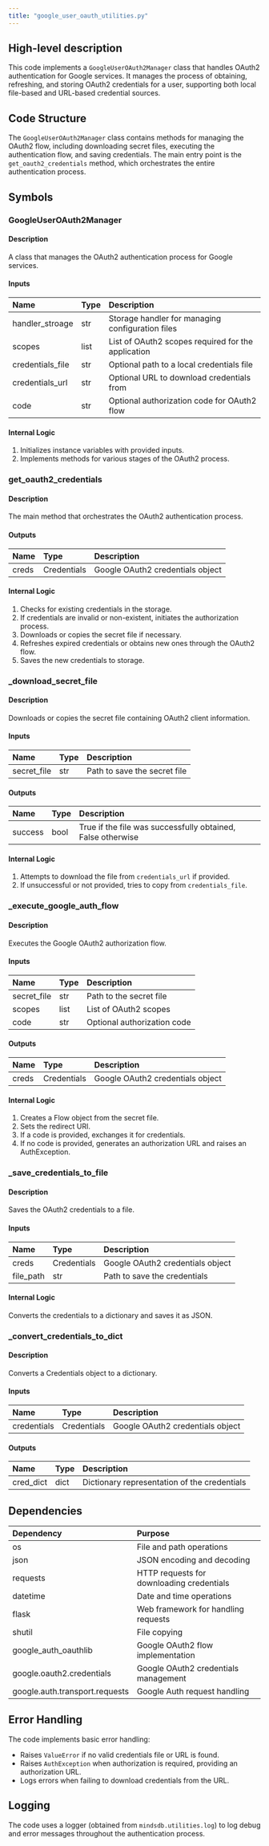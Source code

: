 ```yaml
---
title: "google_user_oauth_utilities.py"
---
```


## High-level description
This code implements a `GoogleUserOAuth2Manager` class that handles OAuth2 authentication for Google services. It manages the process of obtaining, refreshing, and storing OAuth2 credentials for a user, supporting both local file-based and URL-based credential sources.

## Code Structure
The `GoogleUserOAuth2Manager` class contains methods for managing the OAuth2 flow, including downloading secret files, executing the authentication flow, and saving credentials. The main entry point is the `get_oauth2_credentials` method, which orchestrates the entire authentication process.

## Symbols

### GoogleUserOAuth2Manager
#### Description
A class that manages the OAuth2 authentication process for Google services.

#### Inputs
| Name | Type | Description |
|:-----|:-----|:------------|
| handler_stroage | str | Storage handler for managing configuration files |
| scopes | list | List of OAuth2 scopes required for the application |
| credentials_file | str | Optional path to a local credentials file |
| credentials_url | str | Optional URL to download credentials from |
| code | str | Optional authorization code for OAuth2 flow |

#### Internal Logic
1. Initializes instance variables with provided inputs.
2. Implements methods for various stages of the OAuth2 process.

### get_oauth2_credentials
#### Description
The main method that orchestrates the OAuth2 authentication process.

#### Outputs
| Name | Type | Description |
|:-----|:-----|:------------|
| creds | Credentials | Google OAuth2 credentials object |

#### Internal Logic
1. Checks for existing credentials in the storage.
2. If credentials are invalid or non-existent, initiates the authorization process.
3. Downloads or copies the secret file if necessary.
4. Refreshes expired credentials or obtains new ones through the OAuth2 flow.
5. Saves the new credentials to storage.

### _download_secret_file
#### Description
Downloads or copies the secret file containing OAuth2 client information.

#### Inputs
| Name | Type | Description |
|:-----|:-----|:------------|
| secret_file | str | Path to save the secret file |

#### Outputs
| Name | Type | Description |
|:-----|:-----|:------------|
| success | bool | True if the file was successfully obtained, False otherwise |

#### Internal Logic
1. Attempts to download the file from `credentials_url` if provided.
2. If unsuccessful or not provided, tries to copy from `credentials_file`.

### _execute_google_auth_flow
#### Description
Executes the Google OAuth2 authorization flow.

#### Inputs
| Name | Type | Description |
|:-----|:-----|:------------|
| secret_file | str | Path to the secret file |
| scopes | list | List of OAuth2 scopes |
| code | str | Optional authorization code |

#### Outputs
| Name | Type | Description |
|:-----|:-----|:------------|
| creds | Credentials | Google OAuth2 credentials object |

#### Internal Logic
1. Creates a Flow object from the secret file.
2. Sets the redirect URI.
3. If a code is provided, exchanges it for credentials.
4. If no code is provided, generates an authorization URL and raises an AuthException.

### _save_credentials_to_file
#### Description
Saves the OAuth2 credentials to a file.

#### Inputs
| Name | Type | Description |
|:-----|:-----|:------------|
| creds | Credentials | Google OAuth2 credentials object |
| file_path | str | Path to save the credentials |

#### Internal Logic
Converts the credentials to a dictionary and saves it as JSON.

### _convert_credentials_to_dict
#### Description
Converts a Credentials object to a dictionary.

#### Inputs
| Name | Type | Description |
|:-----|:-----|:------------|
| credentials | Credentials | Google OAuth2 credentials object |

#### Outputs
| Name | Type | Description |
|:-----|:-----|:------------|
| cred_dict | dict | Dictionary representation of the credentials |

## Dependencies
| Dependency | Purpose |
|:-----------|:--------|
| os | File and path operations |
| json | JSON encoding and decoding |
| requests | HTTP requests for downloading credentials |
| datetime | Date and time operations |
| flask | Web framework for handling requests |
| shutil | File copying |
| google_auth_oauthlib | Google OAuth2 flow implementation |
| google.oauth2.credentials | Google OAuth2 credentials management |
| google.auth.transport.requests | Google Auth request handling |

## Error Handling
The code implements basic error handling:
- Raises `ValueError` if no valid credentials file or URL is found.
- Raises `AuthException` when authorization is required, providing an authorization URL.
- Logs errors when failing to download credentials from the URL.

## Logging
The code uses a logger (obtained from `mindsdb.utilities.log`) to log debug and error messages throughout the authentication process.